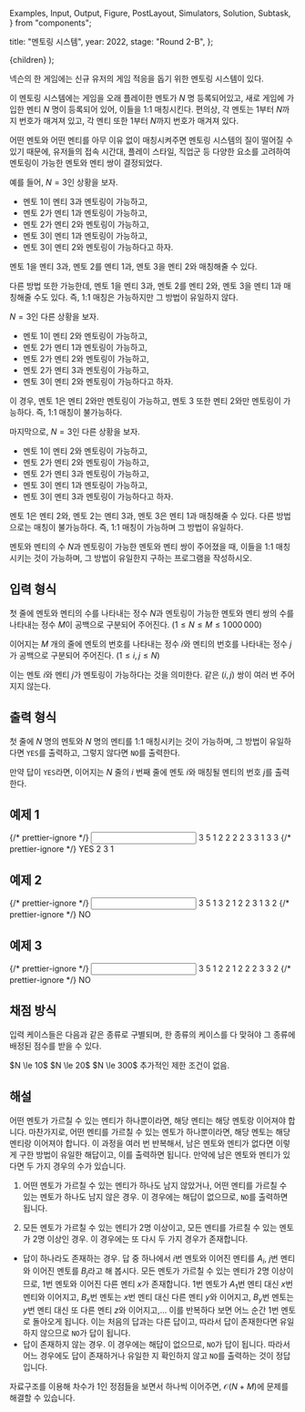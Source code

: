   Examples,
  Input,
  Output,
  Figure,
  PostLayout,
  Simulators,
  Solution,
  Subtask,
} from "components";

  title: "멘토링 시스템",
  year: 2022,
  stage: "Round 2-B",
};

  <PostLayout meta={meta}>{children}</PostLayout>
);

넥슨의 한 게임에는 신규 유저의 게임 적응을 돕기 위한 멘토링 시스템이 있다.

이 멘토링 시스템에는 게임을 오래 플레이한 멘토가 $N$ 명 등록되어있고,
새로 게임에 가입한 멘티 $N$ 명이 등록되어 있어, 이들을 1:1 매칭시킨다.
편의상, 각 멘토는 $1$부터 $N$까지 번호가 매겨져 있고,
각 멘티 또한 $1$부터 $N$까지 번호가 매겨져 있다.

어떤 멘토와 어떤 멘티를 아무 이유 없이 매칭시켜주면
멘토링 시스템의 질이 떨어질 수 있기 때문에,
유저들의 접속 시간대, 플레이 스타일, 직업군 등
다양한 요소를 고려하여 멘토링이 가능한 멘토와 멘티 쌍이 결정되었다.

예를 들어, $N = 3$인 상황을 보자.

* 멘토 $1$이 멘티 $3$과 멘토링이 가능하고,
* 멘토 $2$가 멘티 $1$과 멘토링이 가능하고,
* 멘토 $2$가 멘티 $2$와 멘토링이 가능하고,
* 멘토 $3$이 멘티 $1$과 멘토링이 가능하고,
* 멘토 $3$이 멘티 $2$와 멘토링이 가능하다고 하자.

멘토 $1$을 멘티 $3$과, 멘토 $2$를 멘티 $1$과, 멘토 $3$을 멘티 $2$와 매칭해줄 수 있다.

다른 방법 또한 가능한데, 멘토 $1$을 멘티 $3$과, 멘토 $2$를 멘티 $2$와,
멘토 $3$을 멘티 $1$과 매칭해줄 수도 있다.
즉, 1:1 매칭은 가능하지만 그 방법이 유일하지 않다.

$N = 3$인 다른 상황을 보자.

* 멘토 $1$이 멘티 $2$와 멘토링이 가능하고,
* 멘토 $2$가 멘티 $1$과 멘토링이 가능하고,
* 멘토 $2$가 멘티 $2$와 멘토링이 가능하고,
* 멘토 $2$가 멘티 $3$과 멘토링이 가능하고,
* 멘토 $3$이 멘티 $2$와 멘토링이 가능하다고 하자.

이 경우, 멘토 $1$은 멘티 $2$와만 멘토링이 가능하고, 멘토 $3$ 또한 멘티 $2$와만 멘토링이 가능하다.
즉, 1:1 매칭이 불가능하다.

마지막으로, $N = 3$인 다른 상황을 보자.

* 멘토 $1$이 멘티 $2$와 멘토링이 가능하고,
* 멘토 $2$가 멘티 $2$와 멘토링이 가능하고,
* 멘토 $2$가 멘티 $3$과 멘토링이 가능하고,
* 멘토 $3$이 멘티 $1$과 멘토링이 가능하고,
* 멘토 $3$이 멘티 $3$과 멘토링이 가능하다고 하자.
 
멘토 $1$은 멘티 $2$와, 멘토 $2$는 멘티 $3$과, 멘토 $3$은 멘티 $1$과 매칭해줄 수 있다.
다른 방법으로는 매칭이 불가능하다.
즉, 1:1 매칭이 가능하며 그 방법이 유일하다.

멘토와 멘티의 수 $N$과 멘토링이 가능한 멘토와 멘티 쌍이 주어졌을 때,
이들을 1:1 매칭시키는 것이 가능하며,
그 방법이 유일한지 구하는 프로그램을 작성하시오.

## 입력 형식

첫 줄에 멘토와 멘티의 수를 나타내는 정수 $N$과
멘토링이 가능한 멘토와 멘티 쌍의 수를 나타내는 정수 $M$이
공백으로 구분되어 주어진다.
($1 \le N \le M \le 1\,000\,000$)

이어지는 $M$ 개의 줄에 멘토의 번호를 나타내는 정수 $i$와
멘티의 번호를 나타내는 정수 $j$가 공백으로 구분되어 주어진다.
($1 \le i, j \le N$)

이는 멘토 $i$와 멘티 $j$가 멘토링이 가능하다는 것을 의미한다.
같은 $(i, j)$ 쌍이 여러 번 주어지지 않는다.

## 출력 형식

첫 줄에
$N$ 명의 멘토와 $N$ 명의 멘티를 1:1 매칭시키는 것이 가능하며, 그 방법이 유일하다면
`YES`를 출력하고, 그렇지 않다면 `NO`를 출력한다.

만약 답이 `YES`라면, 이어지는 $N$ 줄의 $i$ 번째 줄에 멘토 $i$와 매칭될 멘티의 번호 $j$를 출력한다.

## 예제 1

<Examples>
  {/* prettier-ignore */}
  <Input>
3 5
1 2
2 2
2 3
3 1
3 3
  </Input>
  {/* prettier-ignore */}
  <Output>
YES
2
3
1
  </Output>
</Examples>

## 예제 2

<Examples>
  {/* prettier-ignore */}
  <Input>
3 5
1 3
2 1
2 2
3 1
3 2
  </Input>
  {/* prettier-ignore */}
  <Output>
NO
  </Output>
</Examples>

## 예제 3

<Examples>
  {/* prettier-ignore */}
  <Input>
3 5
1 2
2 1
2 2
2 3
3 2
  </Input>
  {/* prettier-ignore */}
  <Output>
NO
  </Output>
</Examples>

## 채점 방식

입력 케이스들은 다음과 같은 종류로 구별되며,
한 종류의 케이스를 다 맞혀야 그 종류에 배정된 점수를 받을 수 있다.

<Subtask index={1} score={19}>
  $N \le 10$
</Subtask>
<Subtask index={2} score={24}>
  $N \le 20$
</Subtask>
<Subtask index={3} score={28}>
  $N \le 300$
</Subtask>
<Subtask index={4} score={29}>
  추가적인 제한 조건이 없음.
</Subtask>

## 해설

<Solution>
어떤 멘토가 가르칠 수 있는 멘티가 하나뿐이라면, 해당 멘티는 해당 멘토랑 이어져야 합니다. 
마찬가지로, 어떤 멘티를 가르칠 수 있는 멘토가 하나뿐이라면, 해당 멘토는 해당 멘티랑 이어져야 합니다. 
이 과정을 여러 번 반복해서, 남은 멘토와 멘티가 없다면 이렇게 구한 방법이 유일한 해답이고, 이를 출력하면 됩니다. 
만약에 남은 멘토와 멘티가 있다면 두 가지 경우의 수가 있습니다. 

1. 어떤 멘토가 가르칠 수 있는 멘티가 하나도 남지 않았거나, 어떤 멘티를 가르칠 수 있는 멘토가 하나도 남지 않은 경우. 
이 경우에는 해답이 없으므로, `NO`를 출력하면 됩니다. 

2. 모든 멘토가 가르칠 수 있는 멘티가 $2$명 이상이고, 모든 멘티를 가르칠 수 있는 멘토가 $2$명 이상인 경우. 
이 경우에는 또 다시 두 가지 경우가 존재합니다. 
  * 답이 하나라도 존재하는 경우. 답 중 하나에서 $i$번 멘토와 이어진 멘티를 $A_i$, $j$번 멘티와 이어진 멘토를 $B_j$라고 해 봅시다. 모든 멘토가 가르칠 수 있는 멘티가 $2$명 이상이므로, $1$번 멘토와 이어진 다른 멘티 $x$가 존재합니다. 
$1$번 멘토가 $A_1$번 멘티 대신 $x$번 멘티와 이어지고, $B_x$번 멘토는 $x$번 멘티 대신 다른 멘티 $y$와 이어지고, $B_y$번 멘토는 $y$번 멘티 대신 또 다른 멘티 $z$와 이어지고,... 이를 반복하다 보면 어느 순간 $1$번 멘토로 돌아오게 됩니다. 이는 처음의 답과는 다른 답이고, 따라서 답이 존재한다면 유일하지 않으므로 `NO`가 답이 됩니다. 
  * 답이 존재하지 않는 경우. 이 경우에는 해답이 없으므로, `NO`가 답이 됩니다.
  따라서 어느 경우에도 답이 존재하거나 유일한 지 확인하지 않고 `NO`를 출력하는 것이 정답입니다.
  
자료구조를 이용해 차수가 1인 정점들을 보면서 하나씩 이어주면, $\mathcal{O}(N+M)$에 문제를 해결할 수 있습니다.
</Solution>